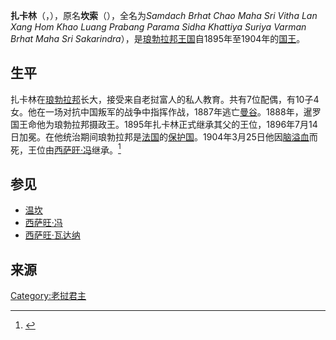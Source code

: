 {{NoteTA|G1=Laos}}{{Infobox monarch
| name =扎卡林
| title          =[[琅勃拉邦王国|琅勃拉邦王国]]国王
| image= Laotian King Zakarine.jpg
| caption        =
| reign          =1895年12月15日– 1904年3月25日
| coronation     =
| predecessor    =[[温坎|温坎]]
| successor      =[[西萨旺·冯|西萨旺·冯]]
| heir           =
| consort       = 庞女王<br>通西女王<br>通迪女王<br>因地拉女王<br>坎平女王<br>芒拉女王<br>坎门女王
| issue          =
| Titles         = 
| royal house    =琅勃拉邦王朝
| royal anthem   =
| father         =[[温坎|温坎]]
| mother         =坎芒女王
| birth_date  =1840年7月16日
| birth_place =[[老挝|老挝]][[琅勃拉邦|琅勃拉邦]]
| death_date  ={{death date|1904|3|25|df=y}}
| death_place =[[老挝|老挝]][[琅勃拉邦|琅勃拉邦]]
|}}

'''扎卡林'''（{{lang-lo|ສັກຣິນທຣ໌}}，{{bd|1840年|7月16日|1904年|3月25日|}}），原名'''坎索'''（{{lang-lo|ຄຳສຸກ}}），全名为''Samdach Brhat Chao Maha Sri Vitha Lan Xang Hom Khao Luang Prabang Parama Sidha Khattiya Suriya Varman Brhat Maha Sri Sakarindra''），是[[琅勃拉邦王国|琅勃拉邦王国]]自1895年至1904年的[[老挝君主列表|国王]]。

==生平==
扎卡林在[[琅勃拉邦|琅勃拉邦]]长大，接受来自老挝富人的私人教育。共有7位配偶，有10子4女。他在一场对抗中国叛军的战争中指挥作战，1887年逃亡[[曼谷|曼谷]]。1888年，暹罗国王命他为琅勃拉邦摄政王。1895年扎卡林正式继承其父的王位，1896年7月14日加冕。在他统治期间琅勃拉邦是[[法国|法国]]的[[保护国|保护国]]。1904年3月25日他因[[脑溢血|脑溢血]]而死，王位由[[西萨旺·冯|西萨旺·冯]]继承。<ref>{{Cite web |url=http://www.royalark.net/Laos/prabang7.htm |title=LUANG PRABANG |accessdate=2013-11-28 |archive-date=2013-07-08 |archive-url=https://web.archive.org/web/20130708003207/http://www.royalark.net/Laos/prabang7.htm |dead-url=no }}</ref>

==参见==
*[[温坎|温坎]]
*[[西萨旺·冯|西萨旺·冯]]
*[[西萨旺·瓦达纳|西萨旺·瓦达纳]]

==来源==
{{reflist}}

{{start box}}
{{succession box|[[温坎|温坎]]|[[西萨旺·冯|西萨旺·冯]]|[[老挝君主列表|琅勃拉邦国王]]|1895年－1904年}}
{{end box}}
{{寮國君主}}
{{Authority control}}
{{老挝人物小作品}}

[[Category:老挝君主|Category:老挝君主]]